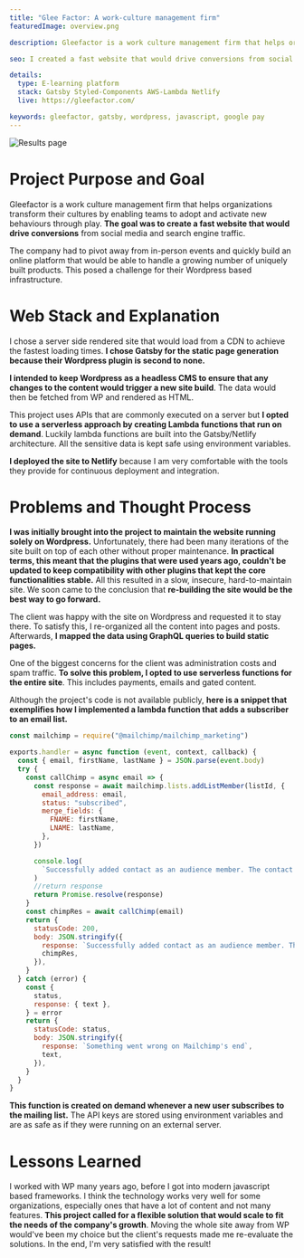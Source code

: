 ```yaml
---
title: "Glee Factor: A work-culture management firm"
featuredImage: overview.png

description: Gleefactor is a work culture management firm that helps organizations transform their cultures by enabling teams to adopt and activate new behaviours through play. **The goal was to create a fast website that would drive conversions** from social media and search engine traffic.

seo: I created a fast website that would drive conversions from social media and search engine traffic. Using pre-rendered static pages with Gatsbyjs

details:
  type: E-learning platform
  stack: Gatsby Styled-Components AWS-Lambda Netlify
  live: https://gleefactor.com/

keywords: gleefactor, gatsby, wordpress, javascript, google pay
---
```


![Results page](screen.png "Resources page that shows the available workshops")

# Project Purpose and Goal

Gleefactor is a work culture management firm that helps organizations transform their cultures by enabling teams to adopt and activate new behaviours through play. **The goal was to create a fast website that would drive conversions** from social media and search engine traffic.

The company had to pivot away from in-person events and quickly build an online platform that would be able to handle a growing number of uniquely built products. This posed a challenge for their Wordpress based infrastructure.

# Web Stack and Explanation

I chose a server side rendered site that would load from a CDN to achieve the fastest loading times. **I chose Gatsby for the static page generation because their Wordpress plugin is second to none.**

**I intended to keep Wordpress as a headless CMS to ensure that any changes to the content would trigger a new site build**. The data would then be fetched from WP and rendered as HTML.

This project uses APIs that are commonly executed on a server but **I opted to use a serverless approach by creating Lambda functions that run on demand**. Luckily lambda functions are built into the Gatsby/Netlify architecture. All the sensitive data is kept safe using environment variables.

**I deployed the site to Netlify** because I am very comfortable with the tools they provide for continuous deployment and integration.

# Problems and Thought Process

**I was initially brought into the project to maintain the website running solely on Wordpress.** Unfortunately, there had been many iterations of the site built on top of each other without proper maintenance. **In practical terms, this meant that the plugins that were used years ago, couldn't be updated to keep compatibility with other plugins that kept the core functionalities stable.** All this resulted in a slow, insecure, hard-to-maintain site. We soon came to the conclusion that **re-building the site would be the best way to go forward.**

The client was happy with the site on Wordpress and requested it to stay there. To satisfy this, I re-organized all the content into pages and posts. Afterwards, **I mapped the data using GraphQL queries to build static pages.**

One of the biggest concerns for the client was administration costs and spam traffic. **To solve this problem, I opted to use serverless functions for the entire site**. This includes payments, emails and gated content.

Although the project's code is not available publicly, **here is a snippet that exemplifies how I implemented a lambda function that adds a subscriber to an email list.**

```javascript
const mailchimp = require("@mailchimp/mailchimp_marketing")

exports.handler = async function (event, context, callback) {
  const { email, firstName, lastName } = JSON.parse(event.body)
  try {
    const callChimp = async email => {
      const response = await mailchimp.lists.addListMember(listId, {
        email_address: email,
        status: "subscribed",
        merge_fields: {
          FNAME: firstName,
          LNAME: lastName,
        },
      })

      console.log(
        `Successfully added contact as an audience member. The contact's id is ${response.id}.`
      )
      //return response
      return Promise.resolve(response)
    }
    const chimpRes = await callChimp(email)
    return {
      statusCode: 200,
      body: JSON.stringify({
        response: `Successfully added contact as an audience member. The contact's id is ${chimpRes.id}.`,
        chimpRes,
      }),
    }
  } catch (error) {
    const {
      status,
      response: { text },
    } = error
    return {
      statusCode: status,
      body: JSON.stringify({
        response: `Something went wrong on Mailchimp's end`,
        text,
      }),
    }
  }
}
```

**This function is created on demand whenever a new user subscribes to the mailing list.** The API keys are stored using environment variables and are as safe as if they were running on an external server.

# Lessons Learned

I worked with WP many years ago, before I got into modern javascript based frameworks. I think the technology works very well for some organizations, especially ones that have a lot of content and not many features. **This project called for a flexible solution that would scale to fit the needs of the company's growth**. Moving the whole site away from WP would've been my choice but the client's requests made me re-evaluate the solutions. In the end, I'm very satisfied with the result!
